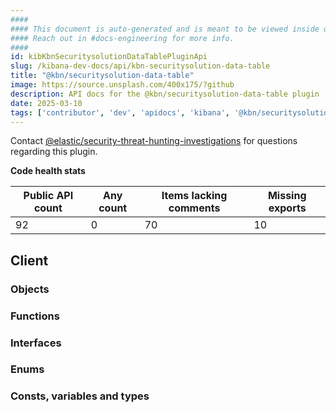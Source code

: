 ```yaml
---
####
#### This document is auto-generated and is meant to be viewed inside our experimental, new docs system.
#### Reach out in #docs-engineering for more info.
####
id: kibKbnSecuritysolutionDataTablePluginApi
slug: /kibana-dev-docs/api/kbn-securitysolution-data-table
title: "@kbn/securitysolution-data-table"
image: https://source.unsplash.com/400x175/?github
description: API docs for the @kbn/securitysolution-data-table plugin
date: 2025-03-10
tags: ['contributor', 'dev', 'apidocs', 'kibana', '@kbn/securitysolution-data-table']
---
```




Contact [@elastic/security-threat-hunting-investigations](https://github.com/orgs/elastic/teams/security-threat-hunting-investigations) for questions regarding this plugin.

**Code health stats**

| Public API count  | Any count | Items lacking comments | Missing exports |
|-------------------|-----------|------------------------|-----------------|
| 92 | 0 | 70 | 10 |

## Client

### Objects
<DocDefinitionList data={kbnSecuritysolutionDataTableObj.client.objects}/>

### Functions
<DocDefinitionList data={kbnSecuritysolutionDataTableObj.client.functions}/>

### Interfaces
<DocDefinitionList data={kbnSecuritysolutionDataTableObj.client.interfaces}/>

### Enums
<DocDefinitionList data={kbnSecuritysolutionDataTableObj.client.enums}/>

### Consts, variables and types
<DocDefinitionList data={kbnSecuritysolutionDataTableObj.client.misc}/>

